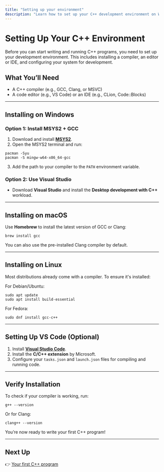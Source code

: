 ```yaml
---
title: "Setting up your environment"
description: "Learn how to set up your C++ development environment on Windows, macOS, or Linux."
---
```


# Setting Up Your C++ Environment

Before you can start writing and running C++ programs, you need to set up your development environment. This includes installing a compiler, an editor or IDE, and configuring your system for development.

## What You’ll Need

- A C++ compiler (e.g., GCC, Clang, or MSVC)
- A code editor (e.g., VS Code) or an IDE (e.g., CLion, Code::Blocks)

---

## Installing on Windows

### Option 1: Install **MSYS2** + **GCC**

1. Download and install **[MSYS2](https://www.msys2.org/)**.
2. Open the MSYS2 terminal and run:

```
pacman -Syu
pacman -S mingw-w64-x86_64-gcc
```

3. Add the path to your compiler to the `PATH` environment variable.

### Option 2: Use **Visual Studio**

- Download **Visual Studio** and install the **Desktop development with C++** workload.

---

## Installing on macOS

Use **Homebrew** to install the latest version of GCC or Clang:

```
brew install gcc
```

You can also use the pre-installed Clang compiler by default.

---

## Installing on Linux

Most distributions already come with a compiler. To ensure it's installed:

For Debian/Ubuntu:

```
sudo apt update
sudo apt install build-essential
```

For Fedora:

```
sudo dnf install gcc-c++
```

---

## Setting Up VS Code (Optional)

1. Install **[Visual Studio Code](https://code.visualstudio.com/)**.
2. Install the **C/C++ extension** by Microsoft.
3. Configure your `tasks.json` and `launch.json` files for compiling and running code.


---

## Verify Installation

To check if your compiler is working, run:

```
g++ --version
```

Or for Clang:

```
clang++ --version
```

You’re now ready to write your first C++ program!

---

## Next Up

👉 [Your first C++ program](/cpp/cpp-getting-started/cpp-first-program)
